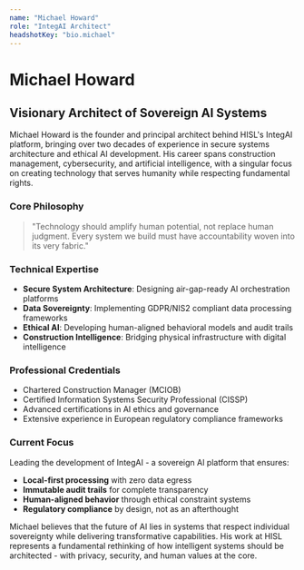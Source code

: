 ```yaml
---
name: "Michael Howard"
role: "IntegAI Architect"
headshotKey: "bio.michael"
---
```


# Michael Howard

## Visionary Architect of Sovereign AI Systems

Michael Howard is the founder and principal architect behind HISL's IntegAI platform, bringing over two decades of experience in secure systems architecture and ethical AI development. His career spans construction management, cybersecurity, and artificial intelligence, with a singular focus on creating technology that serves humanity while respecting fundamental rights.

### Core Philosophy

> "Technology should amplify human potential, not replace human judgment. Every system we build must have accountability woven into its very fabric."

### Technical Expertise

- **Secure System Architecture**: Designing air-gap-ready AI orchestration platforms
- **Data Sovereignty**: Implementing GDPR/NIS2 compliant data processing frameworks  
- **Ethical AI**: Developing human-aligned behavioral models and audit trails
- **Construction Intelligence**: Bridging physical infrastructure with digital intelligence

### Professional Credentials

- Chartered Construction Manager (MCIOB)
- Certified Information Systems Security Professional (CISSP)
- Advanced certifications in AI ethics and governance
- Extensive experience in European regulatory compliance frameworks

### Current Focus

Leading the development of IntegAI - a sovereign AI platform that ensures:
- **Local-first processing** with zero data egress
- **Immutable audit trails** for complete transparency
- **Human-aligned behavior** through ethical constraint systems
- **Regulatory compliance** by design, not as an afterthought

Michael believes that the future of AI lies in systems that respect individual sovereignty while delivering transformative capabilities. His work at HISL represents a fundamental rethinking of how intelligent systems should be architected - with privacy, security, and human values at the core.
